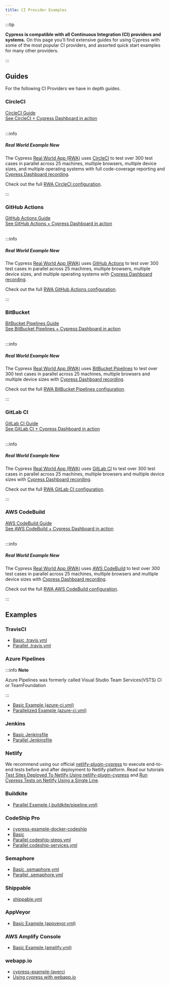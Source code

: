 ```yaml
---
title: CI Provider Examples
---
```


:::tip

<b>Cypress is compatible with all Continuous Integration (CI) providers and
systems.</b> On this page you’ll find extensive guides for using Cypress with
some of the most popular CI providers, and assorted quick start examples for
many other providers.

:::

## Guides

For the following CI Providers we have in depth guides.

### CircleCI

<Icon name="book" color="gray"></Icon> [CircleCI Guide](circleci) <br />
<Icon name="external-link-alt" color="gray"></Icon>
[See CircleCI + Cypress Dashboard in action](https://dashboard.cypress.io/projects/7s5okt)
<br /> <br />

:::info

##### <Icon name="graduation-cap"></Icon> Real World Example <Badge type="success">New</Badge>

The Cypress
[Real World App (RWA)](https://github.com/cypress-io/cypress-realworld-app) uses
[CircleCI](https://circleci.com) to test over 300 test cases in parallel across
25 machines, multiple browsers, multiple device sizes, and multiple operating
systems with full code-coverage reporting and
[Cypress Dashboard recording](https://dashboard.cypress.io/projects/7s5okt).

Check out the full <Icon name="github"></Icon>
[RWA CircleCI configuration](https://github.com/cypress-io/cypress-realworld-app/blob/develop/.circleci/config.yml).

:::

### GitHub Actions

<Icon name="book" color="gray"></Icon> [GitHub Actions Guide](github-actions)
<br /> <Icon name="external-link-alt" color="gray"></Icon>
[See GitHub Actions + Cypress Dashboard in action](https://dashboard.cypress.io/projects/tpys4j)
<br /> <br />

:::info

##### <Icon name="graduation-cap"></Icon> Real World Example <Badge type="success">New</Badge>

The Cypress
[Real World App (RWA)](https://github.com/cypress-io/cypress-realworld-app) uses
[GitHub Actions](https://github.com) to test over 300 test cases in parallel
across 25 machines, multiple browsers, multiple device sizes, and multiple
operating systems with
[Cypress Dashboard recording](https://dashboard.cypress.io/projects/tpys4j).

Check out the full <Icon name="github"></Icon>
[RWA GitHub Actions configuration](https://github.com/cypress-io/cypress-realworld-app/blob/develop/.github/workflows/main.yml).

:::

### BitBucket

<Icon name="book" color="gray"></Icon>
[BitBucket Pipelines Guide](bitbucket-pipelines) <br />
<Icon name="external-link-alt" color="gray"></Icon>
[See BitBucket Pipelines + Cypress Dashboard in action](https://dashboard.cypress.io/projects/q1ovwz)
<br /> <br />

:::info

##### <Icon name="graduation-cap"></Icon> Real World Example <Badge type="success">New</Badge>

The Cypress
[Real World App (RWA)](https://github.com/cypress-io/cypress-realworld-app) uses
[BitBucket Pipelines](https://bitbucket.org/product/features/pipelines) to test
over 300 test cases in parallel across 25 machines, multiple browsers and
multiple device sizes with
[Cypress Dashboard recording](https://dashboard.cypress.io/projects/q1ovwz).

Check out the full <Icon name="github"></Icon>
[RWA BitBucket Pipelines configuration](https://github.com/cypress-io/cypress-realworld-app/blob/develop/bitbucket-pipelines.yml).

:::

### GitLab CI

<Icon name="book" color="gray"></Icon> [GitLab CI Guide](gitlab-ci) <br />
<Icon name="external-link-alt" color="gray"></Icon>
[See GitLab CI + Cypress Dashboard in action](https://dashboard.cypress.io/projects/woih1m)
<br /> <br />

:::info

##### <Icon name="graduation-cap"></Icon> Real World Example <Badge type="success">New</Badge>

The Cypress
[Real World App (RWA)](https://github.com/cypress-io/cypress-realworld-app) uses
[GitLab CI](https://gitlab.com) to test over 300 test cases in parallel across
25 machines, multiple browsers and multiple device sizes with
[Cypress Dashboard recording](https://dashboard.cypress.io/projects/woih1m).

Check out the full <Icon name="github"></Icon>
[RWA GitLab CI configuration](https://github.com/cypress-io/cypress-realworld-app/blob/develop/gitlab-ci.yml).

:::

### AWS CodeBuild

<Icon name="book" color="gray"></Icon> [AWS CodeBuild Guide](aws-codebuild)
<br /> <Icon name="external-link-alt" color="gray"></Icon>
[See AWS CodeBuild + Cypress Dashboard in action](https://dashboard.cypress.io/projects/zx15dm)
<br /> <br />

:::info

##### <Icon name="graduation-cap"></Icon> Real World Example <Badge type="success">New</Badge>

The Cypress
[Real World App (RWA)](https://github.com/cypress-io/cypress-realworld-app) uses
[AWS CodeBuild](https://aws.amazon.com/codebuild) to test over 300 test cases in
parallel across 25 machines, multiple browsers and multiple device sizes with
[Cypress Dashboard recording](https://dashboard.cypress.io/projects/zx15dm).

Check out the full <Icon name="github"></Icon>
[RWA AWS CodeBuild configuration](https://github.com/cypress-io/cypress-realworld-app/blob/develop/buildspec.yml).

:::

## Examples

### TravisCI

- [Basic .travis.yml](https://github.com/cypress-io/cypress-example-kitchensink/blob/master/basic/.travis.yml)
- [Parallel .travis.yml](https://github.com/cypress-io/cypress-example-kitchensink/blob/master/.travis.yml)

### Azure Pipelines

:::info
<strong class="alert-header">Note</strong>

Azure Pipelines was formerly called Visual Studio Team Services(VSTS) CI or
TeamFoundation

:::

- [Basic Example (azure-ci.yml)](https://github.com/cypress-io/cypress-example-kitchensink/blob/master/basic/azure-ci.yml)
- [Parallelized Example (azure-ci.yml)](https://github.com/cypress-io/cypress-example-kitchensink/blob/master/azure-ci.yml)

### Jenkins

- [Basic Jenkinsfile](https://github.com/cypress-io/cypress-example-kitchensink/blob/master/basic/Jenkinsfile)
- [Parallel Jenkinsfile](https://github.com/cypress-io/cypress-example-kitchensink/blob/master/Jenkinsfile)

### Netlify

We recommend using our official
[netlify-plugin-cypress](https://github.com/cypress-io/netlify-plugin-cypress)
to execute end-to-end tests before and after deployment to Netlify platform.
Read our tutorials
[Test Sites Deployed To Netlify Using netlify-plugin-cypress](https://glebbahmutov.com/blog/test-netlify/)
and
[Run Cypress Tests on Netlify Using a Single Line](https://cypress.io/blog/2020/03/30/run-cypress-tests-on-netlify-using-a-single-line/).

### Buildkite

- [Parallel Example (.buildkite/pipeline.yml)](https://github.com/cypress-io/cypress-example-kitchensink/blob/master/.buildkite/pipeline.yml)

### CodeShip Pro

- [cypress-example-docker-codeship](https://github.com/cypress-io/cypress-example-docker-codeship)
- [Basic](https://github.com/cypress-io/cypress-example-kitchensink/tree/master/basic/codeship-pro)
- [Parallel codeship-steps.yml](https://github.com/cypress-io/cypress-example-kitchensink/tree/master/codeship-steps.yml)
- [Parallel codeship-services.yml](https://github.com/cypress-io/cypress-example-kitchensink/tree/master/codeship-services.yml)

### Semaphore

- [Basic .semaphore.yml](https://github.com/cypress-io/cypress-example-kitchensink/blob/master/basic/.semaphore.yml)
- [Parallel .semaphore.yml](https://github.com/cypress-io/cypress-example-kitchensink/blob/master/.semaphore/semaphore.yml)

### Shippable

- [shippable.yml](https://github.com/cypress-io/cypress-example-kitchensink/blob/master/shippable.yml)

### AppVeyor

- [Basic Example (appveyor.yml)](https://github.com/cypress-io/cypress-example-kitchensink/blob/master/appveyor.yml)

### AWS Amplify Console

- [Basic Example (amplify.yml)](https://github.com/cypress-io/cypress-example-kitchensink/blob/master/amplify.yml)

### webapp.io

- [cypress-example-layerci](https://github.com/bahmutov/cypress-example-layerci)
- [Using cypress with webapp.io](https://webapp.io/docs/integrations/cypress)
